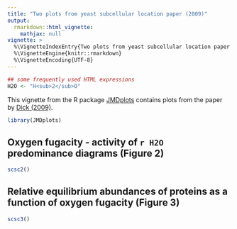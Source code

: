 ```yaml
---
title: "Two plots from yeast subcellular location paper (2009)"
output: 
  rmarkdown::html_vignette:
    mathjax: null
vignette: >
  %\VignetteIndexEntry{Two plots from yeast subcellular location paper (2009)}
  %\VignetteEngine{knitr::rmarkdown}
  %\VignetteEncoding{UTF-8}
---
```


```r
## some frequently used HTML expressions
H2O <- "H<sub>2</sub>O"
```

This vignette from the R package [JMDplots](https://github.com/jedick/JMDplots) contains plots from the paper by <a href="https://doi.org/10.1186/1752-0509-3-75" title="Calculation of the relative metastabilities of proteins in subcellular compartments of Saccharomyces cerevisiae">Dick (2009)</a>.

```r
library(JMDplots)
```

## Oxygen fugacity - activity of `r H2O` predominance diagrams (Figure 2)
```r
scsc2()
```

## Relative equilibrium abundances of proteins as a function of oxygen fugacity (Figure 3)
```r
scsc3()
```
